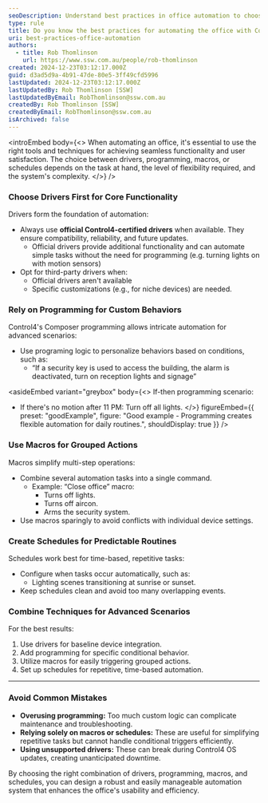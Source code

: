 ```yaml
---
seoDescription: Understand best practices in office automation to choose between drivers, programming, macros, and schedules for efficient Control4 systems.
type: rule
title: Do you know the best practices for automating the office with Control4?
uri: best-practices-office-automation
authors:
  - title: Rob Thomlinson
    url: https://www.ssw.com.au/people/rob-thomlinson
created: 2024-12-23T03:12:17.000Z
guid: d3ad5d9a-4b91-47de-80e5-3ff49cfd5996
lastUpdated: 2024-12-23T03:12:17.000Z
lastUpdatedBy: Rob Thomlinson [SSW]
lastUpdatedByEmail: RobThomlinson@ssw.com.au
createdBy: Rob Thomlinson [SSW]
createdByEmail: RobThomlinson@ssw.com.au
isArchived: false
---
```


<introEmbed
  body={<>
When automating an office, it's essential to use the right tools and techniques for achieving seamless functionality and user satisfaction. The choice between drivers, programming, macros, or schedules depends on the task at hand, the level of flexibility required, and the system's complexity.
  </>}
/>
### Choose Drivers First for Core Functionality

Drivers form the foundation of automation:
- Always use **official Control4-certified drivers** when available. They ensure compatibility, reliability, and future updates.
  - Official drivers provide additional functionality and can automate simple tasks without the need for programming (e.g. turning lights on with motion sensors)
- Opt for third-party drivers when:
  - Official drivers aren't available
  - Specific customizations (e.g., for niche devices) are needed.

### Rely on Programming for Custom Behaviors

Control4's Composer programming allows intricate automation for advanced scenarios:
- Use programing logic to personalize behaviors based on conditions, such as:
  - “If a security key is used to access the building, the alarm is deactivated, turn on reception lights and signage”

<asideEmbed
  variant="greybox"
  body={<>
    If-then programming scenario:
- If there's no motion after 11 PM: Turn off all lights.
  </>}
  figureEmbed={{
    preset: "goodExample",
    figure: "Good example - Programming creates flexible automation for daily routines.",
    shouldDisplay: true
  }}
/>

### Use Macros for Grouped Actions

Macros simplify multi-step operations:
- Combine several automation tasks into a single command.
  - Example: “Close office” macro:
    - Turns off lights.
    - Turns off aircon.
    - Arms the security system.
- Use macros sparingly to avoid conflicts with individual device settings.

### Create Schedules for Predictable Routines

Schedules work best for time-based, repetitive tasks:
- Configure when tasks occur automatically, such as:
  - Lighting scenes transitioning at sunrise or sunset.
- Keep schedules clean and avoid too many overlapping events.

### Combine Techniques for Advanced Scenarios

For the best results:
1. Use drivers for baseline device integration.
2. Add programming for specific conditional behavior.
3. Utilize macros for easily triggering grouped actions.
4. Set up schedules for repetitive, time-based automation.

---

### Avoid Common Mistakes

- **Overusing programming:** Too much custom logic can complicate maintenance and troubleshooting.
- **Relying solely on macros or schedules:** These are useful for simplifying repetitive tasks but cannot handle conditional triggers efficiently.
- **Using unsupported drivers:** These can break during Control4 OS updates, creating unanticipated downtime.

By choosing the right combination of drivers, programming, macros, and schedules, you can design a robust and easily manageable automation system that enhances the office's usability and efficiency.
